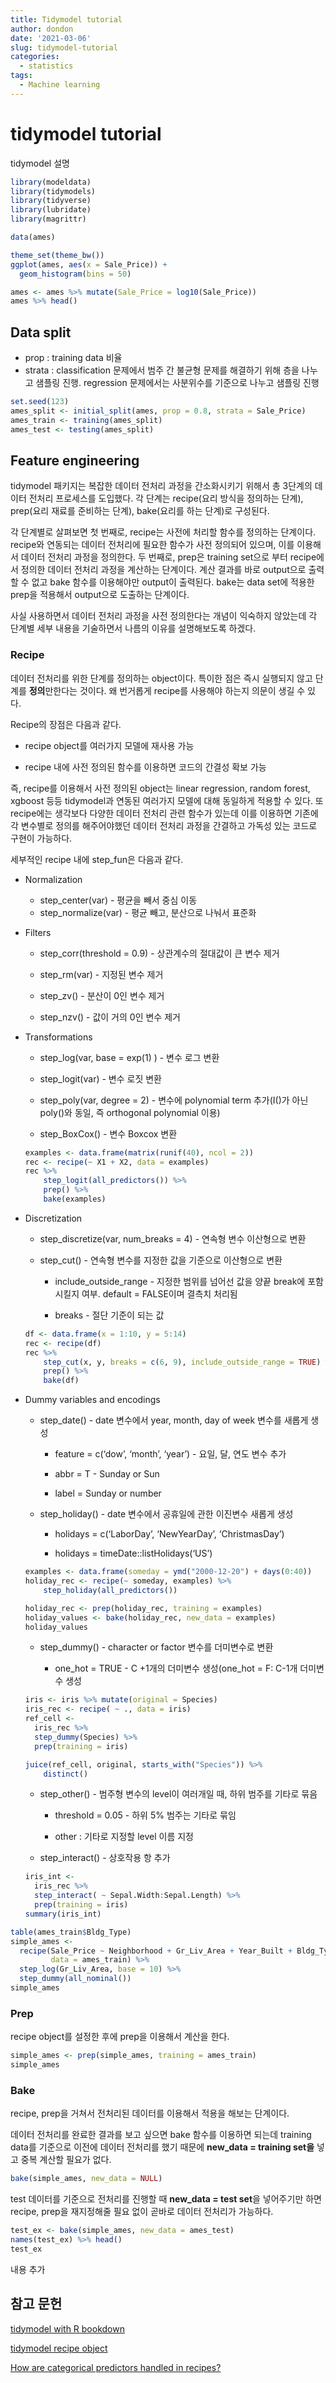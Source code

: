 ```yaml
---
title: Tidymodel tutorial
author: dondon
date: '2021-03-06'
slug: tidymodel-tutorial
categories:
  - statistics
tags:
  - Machine learning
---
```


# tidymodel tutorial

tidymodel 설명

```r
library(modeldata)
library(tidymodels)
library(tidyverse)
library(lubridate)
library(magrittr)
```

```r
data(ames)
```

```r
theme_set(theme_bw())
ggplot(ames, aes(x = Sale_Price)) + 
  geom_histogram(bins = 50)
```

```r
ames <- ames %>% mutate(Sale_Price = log10(Sale_Price))
ames %>% head()
```

## Data split

-   prop : training data 비율
-   strata : classification 문제에서 범주 간 불균형 문제를 해결하기 위해 층을 나누고 샘플링 진행. regression 문제에서는 사분위수를 기준으로 나누고 샘플링 진행

```r
set.seed(123)
ames_split <- initial_split(ames, prop = 0.8, strata = Sale_Price)
ames_train <- training(ames_split)
ames_test <- testing(ames_split)
```

## Feature engineering

tidymodel 패키지는 복잡한 데이터 전처리 과정을 간소화시키기 위해서 총 3단계의 데이터 전처리 프로세스를 도입했다. 각 단계는 recipe(요리 방식을 정의하는 단계), prep(요리 재료를 준비하는 단계), bake(요리를 하는 단계)로 구성된다.

각 단계별로 살펴보면 첫 번째로, recipe는 사전에 처리할 함수를 정의하는 단계이다. recipe와 연동되는 데이터 전처리에 필요한 함수가 사전 정의되어 있으며, 이를 이용해서 데이터 전처리 과정을 정의한다. 두 번째로, prep은 training set으로 부터 recipe에서 정의한 데이터 전처리 과정을 계산하는 단계이다. 계산 결과를 바로 output으로 출력할 수 없고 bake 함수를 이용해야만 output이 출력된다. bake는 data set에 적용한 prep을 적용해서 output으로 도출하는 단계이다.

사실 사용하면서 데이터 전처리 과정을 사전 정의한다는 개념이 익숙하지 않았는데 각 단계별 세부 내용을 기술하면서 나름의 이유를 설명해보도록 하겠다.

### Recipe

데이터 전처리를 위한 단계를 정의하는 object이다. 특이한 점은 즉시 실행되지 않고 단계를 **정의**만한다는 것이다. 왜 번거롭게 recipe를 사용해야 하는지 의문이 생길 수 있다.

Recipe의 장점은 다음과 같다.

-   recipe object를 여러가지 모델에 재사용 가능

-   recipe 내에 사전 정의된 함수를 이용하면 코드의 간결성 확보 가능

즉, recipe를 이용해서 사전 정의된 object는 linear regression, random forest, xgboost 등등 tidymodel과 연동된 여러가지 모델에 대해 동일하게 적용할 수 있다. 또 recipe에는 생각보다 다양한 데이터 전처리 관련 함수가 있는데 이를 이용하면 기존에 각 변수별로 정의를 해주어야했던 데이터 전처리 과정을 간결하고 가독성 있는 코드로 구현이 가능하다.

세부적인 recipe 내에 step_fun은 다음과 같다.

-   Normalization

    <div>

    -   step_center(var) - 평균을 빼서 중심 이동
    -   step_normalize(var) - 평균 빼고, 분산으로 나눠서 표준화

    </div>

-   Filters

    <div>

    -   step_corr(threshold = 0.9) - 상관계수의 절대값이 큰 변수 제거

    -   step_rm(var) - 지정된 변수 제거

    -   step_zv() - 분산이 0인 변수 제거

    -   step_nzv() - 값이 거의 0인 변수 제거

    </div>

-   Transformations

    <div>

    -   step_log(var, base = exp(1) ) - 변수 로그 변환

    -   step_logit(var) - 변수 로짓 변환

    -   step_poly(var, degree = 2) - 변수에 polynomial term 추가(I()가 아닌 poly()와 동일, 즉 orthogonal polynomial 이용)

    -   step_BoxCox() - 변수 Boxcox 변환

    ```r
    examples <- data.frame(matrix(runif(40), ncol = 2))
    rec <- recipe(~ X1 + X2, data = examples)
    rec %>% 
        step_logit(all_predictors()) %>% 
        prep() %>% 
        bake(examples)
    ```

    </div>

-   Discretization

    <div>

    -   step_discretize(var, num_breaks = 4) - 연속형 변수 이산형으로 변환

    -   step_cut() - 연속형 변수를 지정한 값을 기준으로 이산형으로 변환

        <div>

        -   include_outside_range - 지정한 범위를 넘어선 값을 양끝 break에 포함시킬지 여부. default = FALSE이며 결측치 처리됨

        -   breaks - 절단 기준이 되는 값

        </div>

    ```r
    df <- data.frame(x = 1:10, y = 5:14)
    rec <- recipe(df)
    rec %>%
        step_cut(x, y, breaks = c(6, 9), include_outside_range = TRUE) %>%
        prep() %>%
        bake(df)
    ```

    </div>

-   Dummy variables and encodings

    <div>

    -   step_date() - date 변수에서 year, month, day of week 변수를 새롭게 생성

        -   feature = c('dow', 'month', 'year') - 요일, 달, 연도 변수 추가

        -   abbr = T - Sunday or Sun

        -   label = Sunday or number

    -   step_holiday() - date 변수에서 공휴일에 관한 이진변수 새롭게 생성

        <div>

        -   holidays = c('LaborDay', 'NewYearDay', 'ChristmasDay')

        -   holidays = timeDate::listHolidays('US')

        </div>

    ```r
    examples <- data.frame(someday = ymd("2000-12-20") + days(0:40))
    holiday_rec <- recipe(~ someday, examples) %>%
        step_holiday(all_predictors())

    holiday_rec <- prep(holiday_rec, training = examples)
    holiday_values <- bake(holiday_rec, new_data = examples)
    holiday_values
    ```

    -   step_dummy() - character or factor 변수를 더미변수로 변환

        <div>

        -   one_hot = TRUE - C +1개의 더미변수 생성(one_hot = F: C-1개 더미변수 생성

        </div>

    ```r
    iris <- iris %>% mutate(original = Species)
    iris_rec <- recipe( ~ ., data = iris)
    ref_cell <- 
      iris_rec %>% 
      step_dummy(Species) %>%
      prep(training = iris)

    juice(ref_cell, original, starts_with("Species")) %>%
        distinct()
    ```

    -   step_other() - 범주형 변수의 level이 여러개일 때, 하위 범주를 기타로 묶음

        <div>

        -   threshold = 0.05 - 하위 5% 범주는 기타로 묶임

        -   other : 기타로 지정할 level 이름 지정

        </div>

    -   step_interact() - 상호작용 항 추가

    ```r
    iris_int <- 
      iris_rec %>%
      step_interact( ~ Sepal.Width:Sepal.Length) %>%
      prep(training = iris)
    summary(iris_int)
    ```

    </div>

```r
table(ames_train$Bldg_Type)
simple_ames <- 
  recipe(Sale_Price ~ Neighborhood + Gr_Liv_Area + Year_Built + Bldg_Type,
         data = ames_train) %>%
  step_log(Gr_Liv_Area, base = 10) %>% 
  step_dummy(all_nominal())
simple_ames
```

### Prep

recipe object를 설정한 후에 prep을 이용해서 계산을 한다.

```r
simple_ames <- prep(simple_ames, training = ames_train)
simple_ames
```

### Bake

recipe, prep을 거쳐서 전처리된 데이터를 이용해서 적용을 해보는 단계이다.

데이터 전처리를 완료한 결과를 보고 싶으면 bake 함수를 이용하면 되는데 training data를 기준으로 이전에 데이터 전처리를 했기 때문에 **new_data = training set을** 넣고 중복 계산할 필요가 없다.

```r
bake(simple_ames, new_data = NULL)
```

test 데이터를 기준으로 전처리를 진행할 때 **new_data = test set**을 넣어주기만 하면 recipe, prep을 재지정해줄 필요 없이 곧바로 데이터 전처리가 가능하다.

```r
test_ex <- bake(simple_ames, new_data = ames_test)
names(test_ex) %>% head()
test_ex

```

내용 추가

## 참고 문헌

[tidymodel with R bookdown](https://www.tmwr.org/ames.html)

[tidymodel recipe object](https://recipes.tidymodels.org/reference/index.html)

[How are categorical predictors handled in recipes?](%5Btidymodel%20recipe%20object%5D(https://recipes.tidymodels.org/reference/index.html))
